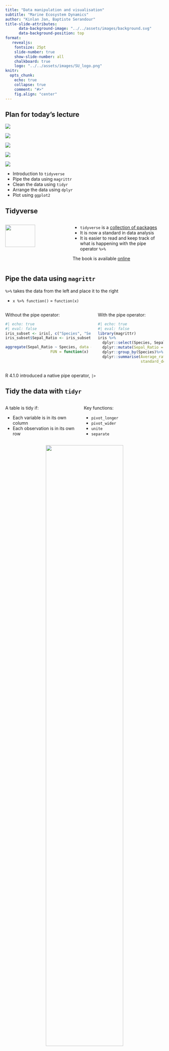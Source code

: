 ```yaml
---
title: "Data manipulation and visualisation"
subtitle: "Marine Ecosystem Dynamics"
author: "Kinlan Jan, Baptiste Serandour"
title-slide-attributes: 
      data-background-image: "../../assets/images/background.svg"
      data-background-position: top
format: 
   revealjs:
    fontsize: 25pt
    slide-number: true
    show-slide-number: all
    chalkboard: true
    logo: "../../assets/images/SU_logo.png"
knitr:
  opts_chunk:
    echo: true
    collapse: true
    comment: "#>"
    fig.align: "center"
---
```


## Plan for today's lecture

::: {layout-ncol="5"}
![](../../assets/images/tidyverse.svg)

![](../../assets/images/pipe.svg)

![](../../assets/images/tidyr.svg)

![](../../assets/images/dplyr.svg)

![](../../assets/images/ggplot2.svg)
:::

-   Introduction to `tidyverse`
-   Pipe the data using `magrittr`
-   Clean the data using `tidyr`
-   Arrange the data using `dplyr`
-   Plot using `ggplot2`

## Tidyverse

::: columns
::: {.column width="40%"}
<img src="../../assets/images/cover.png" width="70%"/>
:::

::: {.column width="60%"}
-   `tidyverse` is a [collection of packages](https://www.tidyverse.org/packages/)
-   It is now a standard in data analysis
-   It is easier to read and keep track of what is happening with the pipe operator `%>%`

::: aside
The book is available [online](https://r4ds.had.co.nz/index.html)
:::
:::
:::

## Pipe the data using `magrittr`

`%>%` takes the data from the left and place it to the right

-   `x %>% function()` = `function(x)`

::: columns
::: {.column width="\"50%"}
Without the pipe operator:

```r
#| echo: true
#| eval: false
iris_subset <- iris[, c("Species", "Sepal.Length", "Sepal.Width")]
iris_subset$Sepal_Ratio <- iris_subset$Sepal.Length / iris_subset$Sepal.Width

aggregate(Sepal_Ratio ~ Species, data = iris_subset, 
                    FUN = function(x) c(Average_ratio = mean(x), 
                                        standard_deviation = sd(x)))
```
:::

::: {.column width="\"50%"}
With the pipe operator:

```r
#| echo: true
#| eval: false
library(magrittr)
iris %>% 
  dplyr::select(Species, Sepal.Length, Sepal.Width) %>%
  dplyr::mutate(Sepal_Ratio = Sepal.Length/Sepal.Width) %>%
  dplyr::group_by(Species)%>%
  dplyr::summarise(Average_ratio = mean(Sepal_Ratio),
                   standard_deviation = sd(Sepal_Ratio))

```
:::
:::

::: aside
R 4.1.0 introduced a native pipe operator, `|>`
:::

## Tidy the data with `tidyr`

::: columns
::: {.column width="45%"}
A table is tidy if:

-   Each variable is in its own column
-   Each observation is in its own row
:::

::: {.column width="50%"}
Key functions:

-   `pivot_longer`
-   `pivot_wider`
-   `unite`
-   `separate`
:::
:::

::: {style="text-align:center"}
<img src="../../assets/images/tidy-1.png" style="width:70%;"/>
:::

## Tidy the data with `tidyr` - `iris` example

```r
#| echo: false
library(kableExtra) ; library(magrittr)
iris %<>% dplyr::mutate(id = 1:150)
iris |> head(4) |> kbl(format = "html", table.attr = "style='width:30%;'")
```

```r
#| echo: true
#| eval: false
iris %<>% dplyr::mutate(id = 1:150)
iris |> head(4)
```

## Tidy the data with `tidyr` - `pivot_longer`

```r
#| echo: false
long_iris <- iris |> 
  tidyr::pivot_longer(1:4,
                      names_to = "Parameter",
                      values_to = "Size")
long_iris |> head(4) |> kbl(format = "html", table.attr = "style='width:30%;'")
```

```r
#| echo: true
#| eval: false
long_iris <- iris |> 
  tidyr::pivot_longer(1:4,
                      names_to = "Parameter",
                      values_to = "Size")
long_iris |> head(4)
```

## Tidy the data with `tidyr` - `separate`

```r
#| echo: false
sep_iris <- long_iris |> 
  tidyr::separate(Parameter, into = c("Organ", "Measure"))
sep_iris |> head(4) |> kbl(format = "html", table.attr = "style='width:30%;'")
```

```r
#| echo: true
#| eval: false
sep_iris <- long_iris |> 
  tidyr::separate(Parameter, into = c("Organ", "Measure"))
sep_iris |> head(4)
```

## Tidy the data with `tidyr` - `pivot_wider`

```r
#| echo: false
wide_iris <- sep_iris |> 
  tidyr::pivot_wider(names_from = "Organ",
                     values_from = "Size")
wide_iris |>  head(4) |> kbl(format = "html", table.attr = "style='width:30%;'")
```

```r
#| echo: true
#| eval: false
wide_iris <- sep_iris |> 
  tidyr::pivot_wider(names_from = "Organ",
                     values_from = "Size")
wide_iris |>  head(4)
```

## Tidy the data with `tidyr` - `unite`

```r
#| echo: false
unite_iris <- wide_iris |> 
  tidyr::unite(col = "Sepal/Petal", c(Sepal, Petal), sep = "/")
unite_iris |>  head(4) |> kbl(format = "html", table.attr = "style='width:30%;'")
```

```r
#| echo: true
#| eval: false
unite_iris <- wide_iris |> 
  tidyr::unite(col = "Sepal/Petal", c(Sepal, Petal), sep = "/")
unite_iris |>  head(4)
```

## Arrange the data with `dyplr`

`dplyr` simplifies the data manipulation with self-explanatory functions:

-   `filter` observations based on their values
-   `mutate` a new column as a function of others
-   `select` variables based on their names
-   `group_by` variable
-   `summarise` the data

```r
#| echo: true
#| eval: false
iris %>%
  dplyr::filter(Petal.Length >= 1.4) %>%
  dplyr::mutate(Sepal_Ratio = Sepal.Length/Sepal.Width) %>%
  dplyr::select(Species, Sepal_Ratio) %>% # equaivalent to select(-c(Sepal.Length, Sepal.Width, Petal.Length, Petal.Width))
  dplyr::group_by(Species) %>%
  dplyr::summarise(Average_ratio = mean(Sepal_Ratio),
                   standard_deviation = sd(Sepal_Ratio))
```

## Data visulalisation

It is very important to look at the data. Totally different data might have similar statistics...

::: columns
::: {.column width="60%"}
```r
#| eval: true
#| echo: false

library(datasauRus)
if(requireNamespace("ggplot2")){
  library(ggplot2)
  ggplot(dplyr::filter(datasaurus_dozen, dataset != "wide_lines"), aes(x = x, y = y, colour = dataset)) +
    geom_point() +
    theme_bw() +
    theme(legend.position = "none",
          plot.background = element_blank()) +
    facet_wrap(~dataset, ncol = 4)
}

```
:::

::: {.column width="30%"}
```r
#| eval: true
#| echo: false
library(datasauRus)
dplyr::filter(datasaurus_dozen, dataset == "wide_lines") %>%
    dplyr::group_by(dataset) %>%
    dplyr::summarise(mean_x = round(mean(x),2),
                     mean_y = round(mean(y),2),
                     sd_x = round(sd(x),2),
                     sd_y = round(sd(y),2)) %>%
  dplyr::ungroup() %>%
  dplyr::select(-dataset) |> 
  tidyr::pivot_longer(1:4, names_to = "statistics") |> 
  kbl(format = "html", table.attr = "style='width:30%;'")

```
:::
:::

::: aside
[datasauRus](https://cran.r-project.org/web/packages/datasauRus/vignettes/Datasaurus.html){.smaller}
:::

## Visualise the data with `ggplot2`

::: columns
::: {.column width="50%"}
```r
#| eval: true
#| echo: false
plot(x = iris$Sepal.Length,
     y = iris$Sepal.Width)
```

```r
#| eval: false
#| echo: true
```
:::

::: {.column width="50%"}
```r
#| eval: true
#| echo: false
library(ggplot2)
ggplot(iris,
       mapping = aes(x = Sepal.Length,
                     y = Sepal.Width)) +
  geom_point()
```

```r
#| eval: false
#| echo: true
```
:::
:::

## Visualise the data with `ggplot2`

::: columns
::: {.column width="50%"}
```r
#| eval: true
#| echo: false
species_palette <- c("#F8766D", "#00BA38", "#619CFF")
size_vector <- iris$Petal.Width
plot(x = iris$Sepal.Length,
     y = iris$Sepal.Width,
     col = species_palette[iris$Species],
     bg = species_palette[iris$Species],
     pch = 21,
     cex = size_vector,
     xlim = c(min(iris$Sepal.Length), max(iris$Sepal.Length)),
     ylim = c(min(iris$Sepal.Width), max(iris$Sepal.Width)),
     xlab = "Sepal.Length",
     ylab = "Sepal.Width")
legend("topright", legend = levels(iris$Species), col = species_palette, pch = 21, pt.bg = species_palette, cex = 1.2, title = "Species")
grid(lwd = 1, lty = "dotted")
```

```r
#| eval: false
#| echo: true
```
:::

::: {.column width="50%"}
```r
#| eval: true
#| echo: false
library(ggplot2)
ggplot(iris,
       mapping = aes(x = Sepal.Length,
                     y = Sepal.Width,
                     fill = Species,
                     size = Petal.Width)) +
  geom_point(shape = 21,
             col = 1) +
  theme_minimal()
```

```r
#| eval: false
#| echo: true
```
:::
:::

## Grammar of graphic (`gg`)

::: columns
::: {.column width="50%"}
::: {.fragment .highlight-red}
-   Data
-   Aesthetics - Visual characteristics (e.g., x, y, size)
-   Geometry - How to represent the data (e.g., lines, point, boxplot)
:::

-   Statistics - What statistics to show
-   Facets - Split the data
-   Coordinates - Position of the geometry
-   Themes - Visual changes
:::

::: {.column width="50%"}
```r
#| eval: false
#| echo: true
ggplot(data = <DATA>,
       mapping = aes(<AESTHETICS>)) +
  geom_<GEOMETRY>()
```
:::
:::

## Let's plot using `ggplot2` - *Data*

::: columns
::: {.column width="50%"}
```r
#| eval: false
#| echo: true
ggplot(data = iris)
```
:::

::: {.column width="50%"}
```r
#| echo: false
#| fig-height: 5
#| fig-width: 5
```
:::
:::

## Let's plot using `ggplot2` - *Aesthetics*

::: columns
::: {.column width="50%"}
```r
#| eval: false
#| echo: true
#| code-line-numbers: 2,3
ggplot(data = iris,
       mapping = aes(x = Sepal.Length,
                     y = Sepal.Width))
```
:::

::: {.column width="50%"}
```r
#| echo: false
#| fig-height: 5
#| fig-width: 5
```
:::
:::

## Let's plot using `ggplot2` - *Geometry*

::: columns
::: {.column width="50%"}
```r
#| eval: false
#| echo: true
#| code-line-numbers: 4
ggplot(data = iris,
       mapping = aes(x = Sepal.Length,
                     y = Sepal.Width)) +
  geom_point()
```
:::

::: {.column width="50%"}
```r
#| echo: false
#| fig-height: 5
#| fig-width: 5
```
:::
:::

## Let's plot using `ggplot2` - *Geometry*

::: columns
::: {.column width="50%"}
```r
#| eval: false
#| echo: true
#| code-line-numbers: 4
ggplot(data = iris,
       mapping = aes(x = Sepal.Length,
                     y = Sepal.Width)) +
  geom_point(mapping = aes(col = Species))
```
:::

::: {.column width="50%"}
```r
#| echo: false
#| fig-height: 5
#| fig-width: 5
```
:::
:::

## Let's plot using `ggplot2` - *Statistics*

::: columns
::: {.column width="50%"}
```r
#| eval: false
#| echo: true
#| code-line-numbers: 5|6,7,8
ggplot(data = iris,
       mapping = aes(x = Sepal.Length,
                     y = Sepal.Width)) +
  geom_point(mapping = aes(col = Species)) +
  stat_smooth(method = "lm") +
  stat_smooth(method = "lm",
              mapping = aes(col = Species,
                            fill = Species))
```
:::

::: {.column width="50%"}
```r
#| echo: false
#| fig-height: 5
#| fig-width: 5
```
:::
:::

## Let's plot using `ggplot2` - *Facets*

::: columns
::: {.column width="50%"}
```r
#| eval: false
#| echo: true
#| code-line-numbers: 9
ggplot(data = iris,
       mapping = aes(x = Sepal.Length,
                     y = Sepal.Width)) +
  geom_point(mapping = aes(col = Species)) +
  stat_smooth(method = "lm") +
  stat_smooth(method = "lm",
              mapping = aes(col = Species,
                            fill = Species)) +
  facet_wrap(~Species)
```
:::

::: {.column width="50%"}
```r
#| echo: false
#| fig-height: 5
#| fig-width: 5
```
:::
:::

## Let's plot using `ggplot2` - *Coordinates*

::: columns
::: {.column width="50%"}
```r
#| eval: false
#| echo: true
#| code-line-numbers: 10
ggplot(data = iris,
       mapping = aes(x = Sepal.Length,
                     y = Sepal.Width)) +
  geom_point(mapping = aes(col = Species)) +
  stat_smooth(method = "lm") +
  stat_smooth(method = "lm",
              mapping = aes(col = Species,
                            fill = Species)) +
  facet_wrap(~Species) +
  coord_polar()
```
:::

::: {.column width="50%"}
```r
#| echo: false
#| fig-height: 5
#| fig-width: 5
```
:::
:::

## Let's plot using `ggplot2` - *Themes*

::: columns
::: {.column width="50%"}
```r
#| eval: false
#| echo: true
#| code-line-numbers: 11
ggplot(data = iris,
       mapping = aes(x = Sepal.Length,
                     y = Sepal.Width)) +
  geom_point(mapping = aes(col = Species)) +
  stat_smooth(method = "lm") +
  stat_smooth(method = "lm",
              mapping = aes(col = Species,
                            fill = Species)) +
  facet_wrap(~Species) +
  coord_polar() +
  theme_light()
```
:::

::: {.column width="50%"}
```r
#| echo: false
#| fig-height: 5
#| fig-width: 5
```
:::
:::

## Let's plot using `ggplot2` - *Themes*

::: columns
::: {.column width="50%"}
```r
#| eval: false
#| echo: true
#| code-line-numbers: 12
ggplot(data = iris,
       mapping = aes(x = Sepal.Length,
                     y = Sepal.Width)) +
  geom_point(mapping = aes(col = Species)) +
  stat_smooth(method = "lm") +
  stat_smooth(method = "lm",
              mapping = aes(col = Species,
                            fill = Species)) +
  facet_wrap(~Species) +
  coord_polar() +
  theme_light() +
  theme(axis.line = element_line(color = "red"))
```
:::

::: {.column width="50%"}
```r
#| echo: false
#| fig-height: 5
#| fig-width: 5
```
:::
:::

## Let's plot using `ggplot2` - *Themes*

::: columns
::: {.column width="50%"}
```r
#| eval: false
#| echo: true
#| code-line-numbers: 13
ggplot(data = iris,
       mapping = aes(x = Sepal.Length,
                     y = Sepal.Width)) +
  geom_point(mapping = aes(col = Species)) +
  stat_smooth(method = "lm") +
  stat_smooth(method = "lm",
              mapping = aes(col = Species,
                            fill = Species)) +
  facet_wrap(~Species) +
  coord_polar() +
  theme_light() +
  theme(axis.line = element_line(color = "red"),
        strip.text = element_text(size = 13, color = "pink"))
```
:::

::: {.column width="50%"}
```r
#| echo: false
#| fig-height: 5
#| fig-width: 5
```
:::
:::

## Let's plot using `ggplot2` - *Extra tips*

::: columns
::: {.column width="50%"}
```r
#| eval: false
#| echo: true
#| code-line-numbers: 14
ggplot(data = iris,
       mapping = aes(x = Sepal.Length,
                     y = Sepal.Width)) +
  geom_point(mapping = aes(col = Species)) +
  stat_smooth(method = "lm") +
  stat_smooth(method = "lm",
              mapping = aes(col = Species,
                            fill = Species)) +
  facet_wrap(~Species) +
  coord_polar() +
  theme_light() +
  theme(axis.line = element_line(color = "red"),
        strip.text = element_text(size = 13, color = "pink")) +
  labs(title = "Sepal", x = "Length" , y = "Width", subtitle = "relationship between width\nand length", caption = "Caption appear here")
```
:::

::: {.column width="50%"}
```r
#| echo: false
#| fig-height: 5
#| fig-width: 5
```
:::
:::

## Let's plot using `ggplot2` - *Extra tips*

::: columns
::: {.column width="50%"}
```r
#| eval: false
#| echo: true
#| code-line-numbers: 15
ggplot(data = iris,
       mapping = aes(x = Sepal.Length,
                     y = Sepal.Width)) +
  geom_point(mapping = aes(col = Species)) +
  stat_smooth(method = "lm") +
  stat_smooth(method = "lm",
              mapping = aes(col = Species,
                            fill = Species)) +
  facet_wrap(~Species) +
  coord_polar() +
  theme_light() +
  theme(axis.line = element_line(color = "red"),
        strip.text = element_text(size = 13, color = "pink")) +
  labs(title = "Sepal", x = "Length" , y = "Width", subtitle = "relationship between width\nand length", caption = "Caption appear here") +
  scale_color_manual(values = c("forestgreen", "firebrick", "burlywood"))
```
:::

::: {.column width="50%"}
```r
#| echo: false
#| fig-height: 5
#| fig-width: 5
```
:::
:::
